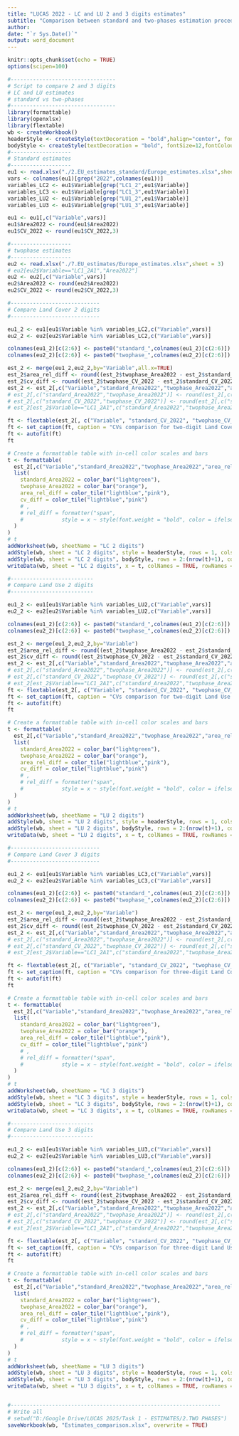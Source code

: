 ```yaml
---
title: "LUCAS 2022 - LC and LU 2 and 3 digits estimates"
subtitle: "Comparison between standard and two-phases estimation procedures"
author: 
date: "`r Sys.Date()`"
output: word_document
---
```


```r
knitr::opts_chunk$set(echo = TRUE)
options(scipen=100)
```


```r
#---------------------------------
# Script to compare 2 and 3 digits
# LC and LU estimates
# standard vs two-phases
#---------------------------------
library(formattable)
library(openxlsx)
library(flextable)
wb <- createWorkbook()
headerStyle <- createStyle(textDecoration = "bold",halign="center", fontSize=14,fontColour = "#FFFFFF", fgFill = "#4F81BD")
bodyStyle <- createStyle(textDecoration = "bold", fontSize=12,fontColour = "#FFFFFF", fgFill = "#4F81BD")
#-------------------
# Standard estimates
#-------------------
eu1 <- read.xlsx("./2.EU_estimates_standard/Europe_estimates.xlsx",sheet = 3)
vars <- colnames(eu1)[grep("2022",colnames(eu1))]
variables_LC2 <- eu1$Variable[grep("LC1_2",eu1$Variable)]
variables_LC3 <- eu1$Variable[grep("LC1_3",eu1$Variable)]
variables_LU2 <- eu1$Variable[grep("LU1_2",eu1$Variable)]
variables_LU3 <- eu1$Variable[grep("LU1_3",eu1$Variable)]

eu1 <- eu1[,c("Variable",vars)]
eu1$Area2022 <- round(eu1$Area2022)
eu1$CV_2022 <- round(eu1$CV_2022,3)

#-------------------
# twophase estimates
#-------------------
eu2 <- read.xlsx("./7.EU_estimates/Europe_estimates.xlsx",sheet = 3)
# eu2[eu2$Variable=="LC1_2A1","Area2022"]
eu2 <- eu2[,c("Variable",vars)]
eu2$Area2022 <- round(eu2$Area2022)
eu2$CV_2022 <- round(eu2$CV_2022,3)

#----------------------------
# Compare Land Cover 2 digits
#----------------------------

eu1_2 <- eu1[eu1$Variable %in% variables_LC2,c("Variable",vars)]
eu2_2 <- eu2[eu2$Variable %in% variables_LC2,c("Variable",vars)]

colnames(eu1_2)[c(2:6)] <- paste0("standard_",colnames(eu1_2)[c(2:6)])
colnames(eu2_2)[c(2:6)] <- paste0("twophase_",colnames(eu2_2)[c(2:6)])

est_2 <- merge(eu1_2,eu2_2,by="Variable",all.x=TRUE)
est_2$area_rel_diff <- round((est_2$twophase_Area2022 - est_2$standard_Area2022) / est_2$standard_Area2022,3)
est_2$cv_diff <- round((est_2$twophase_CV_2022 - est_2$standard_CV_2022),3)
est_2 <- est_2[,c("Variable","standard_Area2022","twophase_Area2022","area_rel_diff","standard_CV_2022","twophase_CV_2022","cv_diff")]
# est_2[,c("standard_Area2022","twophase_Area2022")] <- round(est_2[,c("standard_Area2022","twophase_Area2022")] )
# est_2[,c("standard_CV_2022","twophase_CV_2022")] <- round(est_2[,c("standard_CV_2022","twophase_CV_2022")],3 )
# est_2[est_2$Variable=="LC1_2A1",c("standard_Area2022","twophase_Area2022","standard_CV_2022","twophase_CV_2022")]

ft <- flextable(est_2[, c("Variable", "standard_CV_2022", "twophase_CV_2022", "cv_diff")])
ft <- set_caption(ft, caption = "CVs comparison for two-digit Land Cover estimates")
ft <- autofit(ft)
ft

# Create a formattable table with in-cell color scales and bars
t <- formattable(
  est_2[,c("Variable","standard_Area2022","twophase_Area2022","area_rel_diff","standard_CV_2022","twophase_CV_2022","cv_diff")],
  list(
    standard_Area2022 = color_bar("lightgreen"),
    twophase_Area2022 = color_bar("orange"),
    area_rel_diff = color_tile("lightblue","pink"),
    cv_diff = color_tile("lightblue","pink")
    # ,
    # rel_diff = formatter("span",
    #            style = x ~ style(font.weight = "bold", color = ifelse(abs(x) > 0.4, "red", "black")))
  )
)
# t
addWorksheet(wb, sheetName = "LC 2 digits")
addStyle(wb, sheet = "LC 2 digits", style = headerStyle, rows = 1, cols = 1:ncol(t), gridExpand = TRUE)
addStyle(wb, sheet = "LC 2 digits", bodyStyle, rows = 2:(nrow(t)+1), cols = 1, gridExpand = TRUE)
writeData(wb, sheet = "LC 2 digits", x = t, colNames = TRUE, rowNames = FALSE)

#--------------------------
# Compare Land Use 2 digits
#--------------------------

eu1_2 <- eu1[eu1$Variable %in% variables_LU2,c("Variable",vars)]
eu2_2 <- eu2[eu2$Variable %in% variables_LU2,c("Variable",vars)]

colnames(eu1_2)[c(2:6)] <- paste0("standard_",colnames(eu1_2)[c(2:6)])
colnames(eu2_2)[c(2:6)] <- paste0("twophase_",colnames(eu2_2)[c(2:6)])

est_2 <- merge(eu1_2,eu2_2,by="Variable")
est_2$area_rel_diff <- round((est_2$twophase_Area2022 - est_2$standard_Area2022) / est_2$standard_Area2022,3)
est_2$cv_diff <- round((est_2$twophase_CV_2022 - est_2$standard_CV_2022) ,3)
est_2 <- est_2[,c("Variable","standard_Area2022","twophase_Area2022","area_rel_diff","standard_CV_2022","twophase_CV_2022","cv_diff")]
# est_2[,c("standard_Area2022","twophase_Area2022")] <- round(est_2[,c("standard_Area2022","twophase_Area2022")] )
# est_2[,c("standard_CV_2022","twophase_CV_2022")] <- round(est_2[,c("standard_CV_2022","twophase_CV_2022")],3 )
# est_2[est_2$Variable=="LC1_2A1",c("standard_Area2022","twophase_Area2022","standard_CV_2022","twophase_CV_2022")]
ft <- flextable(est_2[, c("Variable", "standard_CV_2022", "twophase_CV_2022", "cv_diff")])
ft <- set_caption(ft, caption = "CVs comparison for two-digit Land Use estimates")
ft <- autofit(ft)
ft

# Create a formattable table with in-cell color scales and bars
t <- formattable(
  est_2[,c("Variable","standard_Area2022","twophase_Area2022","area_rel_diff","standard_CV_2022","twophase_CV_2022","cv_diff")],
  list(
    standard_Area2022 = color_bar("lightgreen"),
    twophase_Area2022 = color_bar("orange"),
    area_rel_diff = color_tile("lightblue","pink"),
    cv_diff = color_tile("lightblue","pink")
    # ,
    # rel_diff = formatter("span",
    #            style = x ~ style(font.weight = "bold", color = ifelse(abs(x) > 0.4, "red", "black")))
  )
)
# t
addWorksheet(wb, sheetName = "LU 2 digits")
addStyle(wb, sheet = "LU 2 digits", style = headerStyle, rows = 1, cols = 1:ncol(t), gridExpand = TRUE)
addStyle(wb, sheet = "LU 2 digits", bodyStyle, rows = 2:(nrow(t)+1), cols = 1, gridExpand = TRUE)
writeData(wb, sheet = "LU 2 digits", x = t, colNames = TRUE, rowNames = FALSE)

#----------------------------
# Compare Land Cover 3 digits
#----------------------------

eu1_2 <- eu1[eu1$Variable %in% variables_LC3,c("Variable",vars)]
eu2_2 <- eu2[eu2$Variable %in% variables_LC3,c("Variable",vars)]

colnames(eu1_2)[c(2:6)] <- paste0("standard_",colnames(eu1_2)[c(2:6)])
colnames(eu2_2)[c(2:6)] <- paste0("twophase_",colnames(eu2_2)[c(2:6)])

est_2 <- merge(eu1_2,eu2_2,by="Variable")
est_2$area_rel_diff <- round((est_2$twophase_Area2022 - est_2$standard_Area2022) / est_2$standard_Area2022,3)
est_2$cv_diff <- round((est_2$twophase_CV_2022 - est_2$standard_CV_2022),3)
est_2 <- est_2[,c("Variable","standard_Area2022","twophase_Area2022","area_rel_diff","standard_CV_2022","twophase_CV_2022","cv_diff")]
# est_2[,c("standard_Area2022","twophase_Area2022")] <- round(est_2[,c("standard_Area2022","twophase_Area2022")] )
# est_2[,c("standard_CV_2022","twophase_CV_2022")] <- round(est_2[,c("standard_CV_2022","twophase_CV_2022")],3 )
# est_2[est_2$Variable=="LC1_2A1",c("standard_Area2022","twophase_Area2022","standard_CV_2022","twophase_CV_2022")]

ft <- flextable(est_2[, c("Variable", "standard_CV_2022", "twophase_CV_2022", "cv_diff")])
ft <- set_caption(ft, caption = "CVs comparison for three-digit Land Cover estimates")
ft <- autofit(ft)
ft

# Create a formattable table with in-cell color scales and bars
t <- formattable(
  est_2[,c("Variable","standard_Area2022","twophase_Area2022","area_rel_diff","standard_CV_2022","twophase_CV_2022","cv_diff")],
  list(
    standard_Area2022 = color_bar("lightgreen"),
    twophase_Area2022 = color_bar("orange"),
    area_rel_diff = color_tile("lightblue","pink"),
    cv_diff = color_tile("lightblue","pink")
    # ,
    # rel_diff = formatter("span",
    #            style = x ~ style(font.weight = "bold", color = ifelse(abs(x) > 0.4, "red", "black")))
  )
)
# t
addWorksheet(wb, sheetName = "LC 3 digits")
addStyle(wb, sheet = "LC 3 digits", style = headerStyle, rows = 1, cols = 1:ncol(t), gridExpand = TRUE)
addStyle(wb, sheet = "LC 3 digits", bodyStyle, rows = 2:(nrow(t)+1), cols = 1, gridExpand = TRUE)
writeData(wb, sheet = "LC 3 digits", x = t, colNames = TRUE, rowNames = FALSE)

#--------------------------
# Compare Land Use 3 digits
#--------------------------

eu1_2 <- eu1[eu1$Variable %in% variables_LU3,c("Variable",vars)]
eu2_2 <- eu2[eu2$Variable %in% variables_LU3,c("Variable",vars)]

colnames(eu1_2)[c(2:6)] <- paste0("standard_",colnames(eu1_2)[c(2:6)])
colnames(eu2_2)[c(2:6)] <- paste0("twophase_",colnames(eu2_2)[c(2:6)])

est_2 <- merge(eu1_2,eu2_2,by="Variable")
est_2$area_rel_diff <- round((est_2$twophase_Area2022 - est_2$standard_Area2022) / est_2$standard_Area2022,3)
est_2$cv_diff <- round((est_2$twophase_CV_2022 - est_2$standard_CV_2022) / est_2$standard_CV_2022,3)
est_2 <- est_2[,c("Variable","standard_Area2022","twophase_Area2022","area_rel_diff","standard_CV_2022","twophase_CV_2022","cv_diff")]
# est_2[,c("standard_Area2022","twophase_Area2022")] <- round(est_2[,c("standard_Area2022","twophase_Area2022")] )
# est_2[,c("standard_CV_2022","twophase_CV_2022")] <- round(est_2[,c("standard_CV_2022","twophase_CV_2022")],3 )
# est_2[est_2$Variable=="LC1_2A1",c("standard_Area2022","twophase_Area2022","standard_CV_2022","twophase_CV_2022")]

ft <- flextable(est_2[, c("Variable", "standard_CV_2022", "twophase_CV_2022", "cv_diff")])
ft <- set_caption(ft, caption = "CVs comparison for three-digit Land Use estimates")
ft <- autofit(ft)
ft

# Create a formattable table with in-cell color scales and bars
t <- formattable(
  est_2[,c("Variable","standard_Area2022","twophase_Area2022","area_rel_diff","standard_CV_2022","twophase_CV_2022","cv_diff")],
  list(
    standard_Area2022 = color_bar("lightgreen"),
    twophase_Area2022 = color_bar("orange"),
    area_rel_diff = color_tile("lightblue","pink"),
    cv_diff = color_tile("lightblue","pink")
    # ,
    # rel_diff = formatter("span",
    #            style = x ~ style(font.weight = "bold", color = ifelse(abs(x) > 0.4, "red", "black")))
  )
)
# t
addWorksheet(wb, sheetName = "LU 3 digits")
addStyle(wb, sheet = "LU 3 digits", style = headerStyle, rows = 1, cols = 1:ncol(t), gridExpand = TRUE)
addStyle(wb, sheet = "LU 3 digits", bodyStyle, rows = 2:(nrow(t)+1), cols = 1, gridExpand = TRUE)
writeData(wb, sheet = "LU 3 digits", x = t, colNames = TRUE, rowNames = FALSE)


#------------------------------------------------------------------
# Write all
# setwd("D:/Google Drive/LUCAS 2025/Task 1 - ESTIMATES/2.TWO PHASES")
saveWorkbook(wb, "Estimates_comparison.xlsx", overwrite = TRUE)


```


